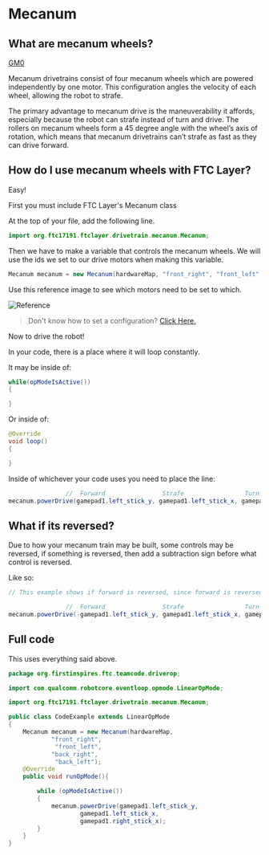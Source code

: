 # Mecanum

## What are mecanum wheels?

[GM0](https://gm0.org/en/latest/docs/robot-design/drivetrains/holonomic.html#mecanum-drive)

Mecanum drivetrains consist of four mecanum wheels which are powered independently by one motor. This configuration angles the velocity of each wheel, allowing the robot to strafe.

The primary advantage to mecanum drive is the maneuverability it affords, especially because the robot can strafe instead of turn and drive. The rollers on mecanum wheels form a 45 degree angle with the wheel’s axis of rotation, which means that mecanum drivetrains can’t strafe as fast as they can drive forward.


## How do I use mecanum wheels with FTC Layer?

Easy!

First you must include FTC Layer's Mecanum class

At the top of your file, add the following line.
```java
import org.ftc17191.ftclayer.drivetrain.mecanum.Mecanum;
```

Then we have to make a variable that controls the mecanum wheels. We will
use the ids we set to our drive motors when making this variable.

```java
Mecanum mecanum = new Mecanum(hardwareMap, "front_right", "front_left", "back_right", "back_left");
```
Use this reference image to see which motors need to be set to which.

![Reference](mecanum.jpg)
> Don't know how to set a configuration? 
 [Click Here.](https://docs.revrobotics.com/rev-conthttps://docs.revrobotics.com/rev-control-systehttps://docs.revrobotics.com/rev-control-systehttps://docs.revrobotics.com/rev-control-systehttps://docs.revrobotics.com/rev-control-system/programming/hello-robot-configurationm/programming/hello-robot-configurationm/programming/hello-robot-configurationm/programming/hello-robot-configurationrol-system/programming/hello-robot-configuration)


Now to drive the robot!

In your code, there is a place where it will loop constantly. 

It may be inside of:

```java
while(opModeIsActive())
{

}
```

Or inside of:

```java
@Override
void loop()
{

}
```

Inside of whichever your code uses you need to place the line:
```java            
                //  Forward                Strafe                 Turn
mecanum.powerDrive(gamepad1.left_stick_y, gamepad1.left_stick_x, gamepad1.right_stick_x);
```

## What if its reversed?
Due to how your mecanum train may be built, some controls may be reversed, if something is reversed, 
then add a subtraction sign before what control is reversed.

Like so:
```java            
// This example shows if forward is reversed, since forward is reversed, i will add a - before the forward control

                //  Forward                Strafe                 Turn
mecanum.powerDrive(-gamepad1.left_stick_y, gamepad1.left_stick_x, gamepad1.right_stick_x);
```

## Full code
This uses everything said above.

```java
package org.firstinspires.ftc.teamcode.driverop;

import com.qualcomm.robotcore.eventloop.opmode.LinearOpMode;

import org.ftc17191.ftclayer.drivetrain.mecanum.Mecanum;

public class CodeExample extends LinearOpMode
{
    Mecanum mecanum = new Mecanum(hardwareMap,
            "front_right",
             "front_left",
            "back_right",
             "back_left");
    @Override
    public void runOpMode(){

        while (opModeIsActive())
        {
            mecanum.powerDrive(gamepad1.left_stick_y,
                    gamepad1.left_stick_x,
                    gamepad1.right_stick_x);
        }
    }
}
```